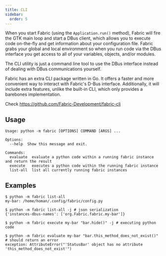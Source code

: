 ```yaml
---
title: CLI
sidebar:
  order: 5
---
```



When you start Fabric (using the `Application.run()` method), Fabric will fire the GTK main loop and start a DBus client, which allows you to execute code on-the-fly and get information about your configuration file. Fabric grabs your global and local environment so when you run code via the DBus interface you get access to all of your variables, objects, and/or modules.

The CLI utility is just a command line tool to use the DBus interface instead of dealing with DBus communications yourself.

<Aside>
  Fabric has an extra CLI package written in Go. It offers a faster and more convenient way to interact with Fabric's D-Bus interface. Additionally, it will include extra features, unlike the built-in CLI, which only provides a barebones implementation.

  Check https://github.com/Fabric-Development/fabric-cli
</Aside>

## Usage

```
Usage: python -m fabric [OPTIONS] COMMAND [ARGS] ...

Options:
  --help  Show this message and exit.

Commands:
  evaluate  evaluate a python code within a running fabric instance and return the result
  execute   executes a python code within the running fabric instance
  list-all  list all currently running fabric instances
```

## Examples

```
$ python -m fabric list-all
my-bar: /home/homan/.config/fabric/config.py
```

```
$ python -m fabric list-all -j # json serialization
{'instances-dbus-names': ['org.Fabric.fabric.my-bar']}
```

```
$ python -m fabric execute my-bar "bar.hide()" -j # executing python code
```

```
$ python -m fabric evaluate my-bar "bar.this_method_does_not_exist()" # should return an error
exception: AttributeError("'StatusBar' object has no attribute 'this_method_does_not_exist'")
```
